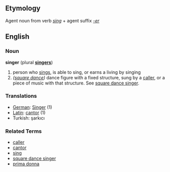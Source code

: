 ==Etymology==
Agent noun from verb ''[[sing]]'' + agent suffix ''[[-er]]''

==English==
===Noun===
'''singer''' (plural '''[[singers]]''')

# person who [[sing]]s, is able to sing, or earns a living by singing
# ''([[square dance]])'' dance figure with a fixed structure, sung by a [[caller]], or a piece of music with that structure.  See [[square dance singer]].

===Translations===
*[[German]]: [[Singer]] (1)
*[[Latin]]: [[cantor]] (1)
*Turkish: şarkıcı
===Related Terms===
*[[caller]]
*[[cantor]]
*[[sing]]
*[[square dance singer]]
*[[prima donna]]